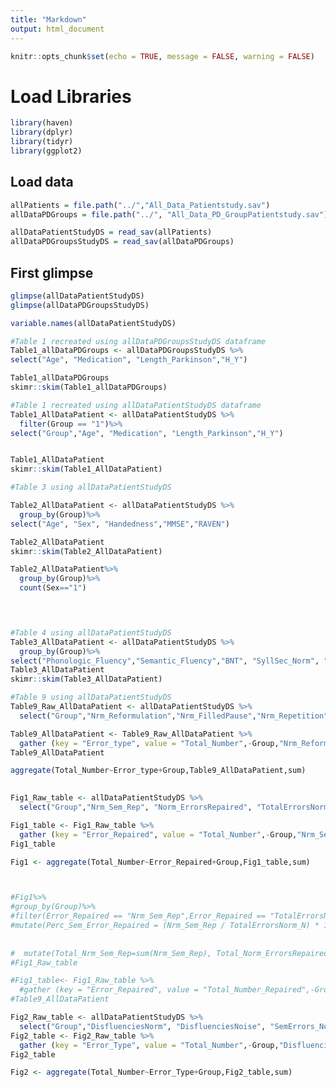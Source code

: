 ```yaml
---
title: "Markdown"
output: html_document
---
```


```r
knitr::opts_chunk$set(echo = TRUE, message = FALSE, warning = FALSE)
```

# Load Libraries
```r
library(haven)
library(dplyr)
library(tidyr)
library(ggplot2)
```
 


## Load data
```r


allPatients = file.path("../","All_Data_Patientstudy.sav")
allDataPDGroups = file.path("../", "All_Data_PD_GroupPatientstudy.sav")

allDataPatientStudyDS = read_sav(allPatients)
allDataPDGroupsStudyDS = read_sav(allDataPDGroups)

```


## First glimpse
```r
glimpse(allDataPatientStudyDS)
glimpse(allDataPDGroupsStudyDS)
```
```r
variable.names(allDataPatientStudyDS)
```

```r
#Table 1 recreated using allDataPDGroupsStudyDS dataframe
Table1_allDataPDGroups <- allDataPDGroupsStudyDS %>%
select("Age", "Medication", "Length_Parkinson","H_Y")

Table1_allDataPDGroups
skimr::skim(Table1_allDataPDGroups)
```
```r
#Table 1 recreated using allDataPatientStudyDS dataframe
Table1_AllDataPatient <- allDataPatientStudyDS %>%
  filter(Group == "1")%>%
select("Group","Age", "Medication", "Length_Parkinson","H_Y")


Table1_AllDataPatient
skimr::skim(Table1_AllDataPatient)
```



```r
#Table 3 using allDataPatientStudyDS

Table2_AllDataPatient <- allDataPatientStudyDS %>%
  group_by(Group)%>%
select("Age", "Sex", "Handedness","MMSE","RAVEN")

Table2_AllDataPatient
skimr::skim(Table2_AllDataPatient)

Table2_AllDataPatient%>%
  group_by(Group)%>%
  count(Sex=="1")


  


```

```r
#Table 4 using allDataPatientStudyDS
Table3_AllDataPatient <- allDataPatientStudyDS %>%
  group_by(Group)%>%
select("Phonologic_Fluency","Semantic_Fluency","BNT", "SyllSec_Norm", "SyllSec_Ruis", "NPro_Dur_Norm","NPro_Dur_Ruis")
Table3_AllDataPatient
skimr::skim(Table3_AllDataPatient)

```


```r
#Table 9 using allDataPatientStudyDS
Table9_Raw_AllDataPatient <- allDataPatientStudyDS %>%
  select("Group","Nrm_Reformulation","Nrm_FilledPause","Nrm_Repetition","Nois_Reformulation","Nois_FilledPause", "Nois_Repetition")

Table9_AllDataPatient <- Table9_Raw_AllDataPatient %>%
  gather (key = "Error_type", value = "Total_Number",-Group,"Nrm_Reformulation","Nrm_FilledPause","Nrm_Repetition","Nois_Reformulation","Nois_FilledPause", "Nois_Repetition")
Table9_AllDataPatient

aggregate(Total_Number~Error_type+Group,Table9_AllDataPatient,sum)
 

```

```r
Fig1_Raw_table <- allDataPatientStudyDS %>% 
  select("Group","Nrm_Sem_Rep", "Norm_ErrorsRepaired", "TotalErrorsNorm_N", "Nois_Sem_Rep","Noise_ErrorsRepaired", "TotalErrorsNois_N") 

Fig1_table <- Fig1_Raw_table %>%
  gather (key = "Error_Repaired", value = "Total_Number",-Group,"Nrm_Sem_Rep", "Norm_ErrorsRepaired", "TotalErrorsNorm_N", "Nois_Sem_Rep","Noise_ErrorsRepaired", "TotalErrorsNois_N")
Fig1_table

Fig1 <- aggregate(Total_Number~Error_Repaired+Group,Fig1_table,sum)  



#Fig1%>%
#group_by(Group)%>%
#filter(Error_Repaired == "Nrm_Sem_Rep",Error_Repaired == "TotalErrorsNorm_N") %>%
#mutate(Perc_Sem_Error_Repaired = (Nrm_Sem_Rep / TotalErrorsNorm_N) * 100)
  
  
#  mutate(Total_Nrm_Sem_Rep=sum(Nrm_Sem_Rep), Total_Norm_ErrorsRepaired=sum(Norm_ErrorsRepaired), Total_TotalErrorsNorm_N = sum(TotalErrorsNorm_N), perc_Nrm_Sem_Rep = Total_Nrm_Sem_Rep / Total_TotalErrorsNorm_N, perc_Nrm_Total_Rep = Total_Norm_ErrorsRepaired/Total_TotalErrorsNorm_N,Total_Nois_Sem_Rep = sum(Nois_Sem_Rep),Total_Noise_ErrorsRepaired=sum(Noise_ErrorsRepaired),Total_TotalErrorsNois_N = sum(TotalErrorsNois_N), perc_Nois_Sem_Rep = Total_Nois_Sem_Rep / Total_TotalErrorsNois_N, perc_Nois_Total_Rep = Total_Noise_ErrorsRepaired/Total_TotalErrorsNois_N) 
#Fig1_Raw_table 

```

```r
#Fig1_table<- Fig1_Raw_table %>%
  #gather (key = "Error_Repaired", value = "Total_Number_Repaired",-Group,"Nrm_Reformulation","Nrm_FilledPause","Nrm_Repetition","Nois_Reformulation","Nois_FilledPause", "Nois_Repetition")
#Table9_AllDataPatient
```

```r
Fig2_Raw_table <- allDataPatientStudyDS %>% 
  select("Group","DisfluenciesNorm", "DisfluenciesNoise", "SemErrors_Norm","Nrm_Sem_Rep", "SemErrors_Noise","Nois_Sem_Rep", "Norm_ErrorsRepaired","Noise_ErrorsRepaired","TotalErrorsNorm_N","TotalErrorsNois_N" ) 
Fig2_table <- Fig2_Raw_table %>%
  gather (key = "Error_Type", value = "Total_Number",-Group,"DisfluenciesNorm", "DisfluenciesNoise", "SemErrors_Norm","Nrm_Sem_Rep", "SemErrors_Noise","Nois_Sem_Rep", "Norm_ErrorsRepaired","Noise_ErrorsRepaired","TotalErrorsNorm_N","TotalErrorsNois_N")
Fig2_table

Fig2 <- aggregate(Total_Number~Error_Type+Group,Fig2_table,sum)  


```



